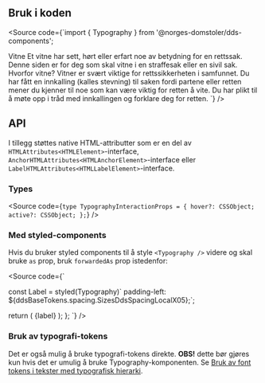 
<Meta title="Design system/Typography/API" component={Typography} />

## Bruk i koden

<Source code={`import { Typography } from '@norges-domstoler/dds-components';

<Typography typographyType="headingSans06" withMargins>
  Vitne
</Typography>
<Typography typographyType="leadSans03" withMargins>
  Et vitne har sett, hørt eller erfart noe av betydning for en rettssak. Denne
  siden er for deg som skal vitne i en straffesak eller en sivil sak.
</Typography>
<Typography typographyType="headingSans05" as="h2" withMargins>
  Hvorfor vitne?
</Typography>
<Typography typographyType="bodySerif02" withMargins>
  Vitner er svært viktige for rettssikkerheten i samfunnet. Du har fått en
  innkalling (kalles stevning) til saken fordi partene eller retten mener du
  kjenner til noe som kan være viktig for retten å vite. Du har plikt til å møte
  opp i tråd med innkallingen og forklare deg for retten.
</Typography>`} />

## API

<ArgsTable story={PRIMARY_STORY} />

I tillegg støttes native HTML-attributter som er en del av `HTMLAttributes<HTMLElement>`-interface, `AnchorHTMLAttributes<HTMLAnchorElement>`-interface eller `LabelHTMLAttributes<HTMLLabelElement>`-interface.

### Types

<Source
  code={`type TypographyInteractionProps = {
  hover?: CSSObject;
  active?: CSSObject;
};`}
/>

### Med styled-components

Hvis du bruker styled components til å style `<Typography />` videre og skal bruke `as` prop, bruk `forwardedAs` prop istedenfor:

<Source code={`

const Label = styled(Typography)\` padding-left: \${ddsBaseTokens.spacing.SizesDdsSpacingLocalX05};\`;


return (
<Label
      forwardedAs="span"
      typographyType="supportingStyleLabel01"
      >
{label}
</Label>
);
};
`} />

### Bruk av typografi-tokens

Det er også mulig å bruke typografi-tokens direkte. **OBS!** dette bør gjøres kun hvis det er umulig å bruke Typography-komponenten. Se [Bruk av font tokens i tekster med typografisk hierarki](https://zeroheight.com/987b33f71/p/18bd6f-design-tokens).
